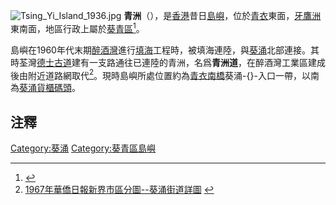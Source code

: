 {{Coord|22.35|114.1166667|source:GoogleMaps|display=title}}
{{Other uses|青洲}}
[[Image:Tsing_Yi_Island_1936.jpg|thumb]]
'''青洲'''（{{lang-en|Pillar Island}}），是[[香港|香港]]昔日[[島嶼|島嶼]]，位於[[青衣島|青衣]]東面，[[牙鷹洲|牙鷹洲]]東南面，地區行政上屬於[[葵青區|葵青區]]<ref>{{web reference|URL=http://hkclweb.hkpl.gov.hk/hkclr2/igateway?lang=cht&svc=bsch&col=4096&stype=fts&param=title&schtxt=Colony+of+Hong+Kong+1922&frm=1&to=10&max=100&hitperpage=10&ss=FullDetail&sort=title|title=Colony of Hong Kong 1922 (Sheet 5)|work=香港公共圖書館 - 多媒體資訊系統|year=2010年|date=1月16日}}{{Dead link|date=2018年9月 |bot=InternetArchiveBot |fix-attempted=yes }}</ref>。

島嶼在1960年代末期[[醉酒灣|醉酒灣]]進行[[填海|填海]]工程時，被填海連陸，與[[葵涌|葵涌]]北部連接。其時荃灣[[德士古道|德士古道]]建有一支路通往已連陸的青洲，名爲'''青洲道'''，在醉酒灣工業區建成後由附近道路網取代<ref>[http://hkclweb.hkpl.gov.hk/hkclr2/object?svc=objrtv&src=CM&itemid=Q2P@8C5KURWCCS45&pid=1&mime=image/jpeg 1967年華僑日報新界市區分圖--葵涌街道詳圖] {{webarchive|url=https://web.archive.org/web/20070928000223/http://hkclweb.hkpl.gov.hk/hkclr2/object?svc=objrtv&src=CM&itemid=Q2P%408C5KURWCCS45&pid=1&mime=image%2Fjpeg |date=2007-09-28 }}</ref>。現時島嶼所處位置約為[[青衣南橋|青衣南橋]]葵涌-{}-入口一帶，以南為[[葵涌貨櫃碼頭|葵涌貨櫃碼頭]]。 

{{香港已消失島嶼}}
{{HK-geo-stub}}

==注釋==
<references />

[[Category:葵涌|Category:葵涌]]
[[Category:葵青區島嶼|Category:葵青區島嶼]]